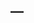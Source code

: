 ---
---

<link rel="stylesheet" href="styles.css" type="text/css">

<object data="files/hamel_cv.pdf" type="application/pdf" width="100%" height="1000">
  <embed src="files/hamel_cv.pdf" type="application/pdf" width="100%" height="1000"/>
</object>